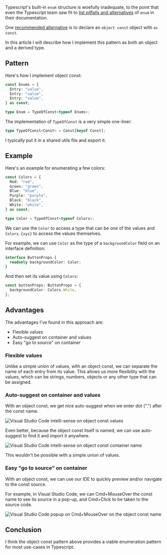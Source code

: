 Typescript's built-in `enum` structure is woefully inadequate, to the point that even the Typescript team saw fit to [list pitfalls and alternatives](https://www.typescriptlang.org/docs/handbook/enums.html#const-enum-pitfalls) of `enum` in their documentation.

One [recommended alternative](https://www.typescriptlang.org/docs/handbook/enums.html#objects-vs-enums) is to declare an `object const` object with `as const`.

In this article I will describe how I implement this pattern as both an object and a derived type.

## Pattern

Here's how I implement object const:

```typescript
const Enums = {
  Entry: "value",
  Entry: "value",
  Entry: "value",
} as const;

type Enum = TypeOfConst<typeof Enums>;
```

The implementation of `TypeOfConst` is a very simple one-liner:

```typescript
type TypeOfConst<Const> = Const[keyof Const];
```

I typically put it in a shared utils file and export it.

## Example

Here's an example for enumerating a few colors:

```typescript
const Colors = {
  Red: "red",
  Green: "green",
  Blue: "blue",
  Purple: "purple",
  Black: "black",
  White: "white",
} as const;

type Color = TypeOfConst<typeof Colors>;
```

We can use the `Color` to access a type that can be one of the values and `Colors.{xyz}` to access the values themselves.

For example, we can use `Color` as the type of a `backgroundColor` field on an interface definition:

```typescript
interface ButtonProps {
  readonly backgroundColor: Color;
}
```

And then set its value using `Colors`:

```typescript
const buttonProps: ButtonProps = {
  backgroundColor: Colors.White,
};
```

## Advantages

The advantages I've found in this approach are:

- Flexible values
- Auto-suggest on container and values
- Easy "go to source" on container

### Flexible values

Unlike a simple union of values, with an object const, we can separate the name of each entry from its value. This allows us more flexibility with the values, which can be strings, numbers, objects or any other type that can be assigned.

### Auto-suggest on container and values

With an object const, we get nice auto-suggest when we enter dot (".") after the const name.

![Visual Studio Code intelli-sense on object const values](/images/articles/typescript-object-const-enum-pattern/auto-suggest.png)

Even better, because the object const itself is named, we can use auto-suggest to find it and import it anywhere.

![Visual Studio Code intelli-sense on object const container name](/images/articles/typescript-object-const-enum-pattern/auto-suggest-container.png)

This wouldn't be possible with a simple union of values.

### Easy "go to source" on container

With an object const, we can use our IDE to quickly preview and/or navigate to the const source.

For example, in Visual Studio Code, we can Cmd+MouseOver the const name to see its source in a pop-up, and Cmd+Click to be taken to the source code.

![Visual Studio Code popup on Cmd+MouseOver on the object const name](/images/articles/typescript-object-const-enum-pattern/cmd-mouseover-popup.png)

## Conclusion

I think the object const pattern above provides a viable enumeration pattern for most use-cases in Typescript.